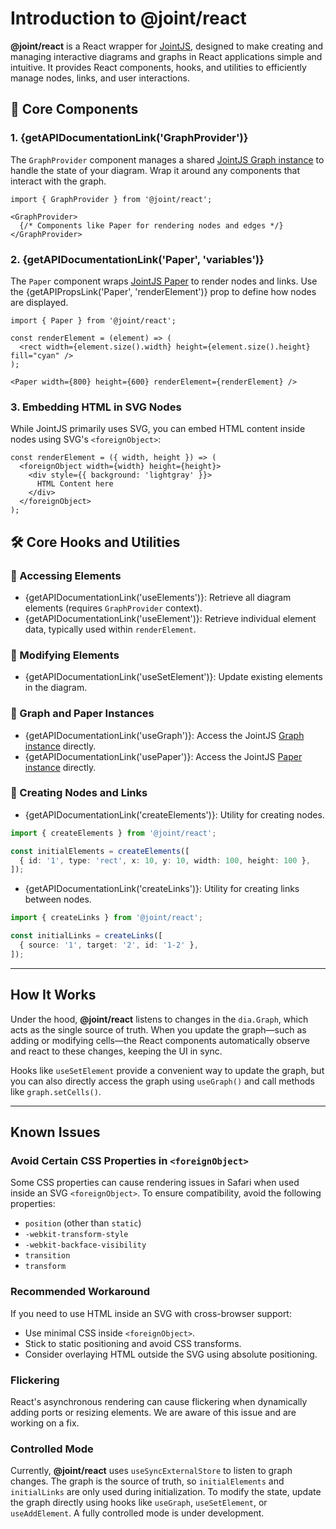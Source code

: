 
<Meta title="Introduction" />

# Introduction to @joint/react

**@joint/react** is a React wrapper for [JointJS](https://www.jointjs.com/), designed to make creating and managing interactive diagrams and graphs in React applications simple and intuitive. It provides React components, hooks, and utilities to efficiently manage nodes, links, and user interactions.

## 📌 Core Components

### 1. {getAPIDocumentationLink('GraphProvider')}
The `GraphProvider` component manages a shared [JointJS Graph instance](https://docs.jointjs.com/api/dia/Graph/) to handle the state of your diagram. Wrap it around any components that interact with the graph.

```tsx
import { GraphProvider } from '@joint/react';

<GraphProvider>
  {/* Components like Paper for rendering nodes and edges */}
</GraphProvider>
```

### 2. {getAPIDocumentationLink('Paper', 'variables')}
The `Paper` component wraps [JointJS Paper](https://docs.jointjs.com/learn/quickstart/paper/) to render nodes and links. Use the {getAPIPropsLink('Paper', 'renderElement')} prop to define how nodes are displayed.

```tsx
import { Paper } from '@joint/react';

const renderElement = (element) => (
  <rect width={element.size().width} height={element.size().height} fill="cyan" />
);

<Paper width={800} height={600} renderElement={renderElement} />
```

### 3. **Embedding HTML in SVG Nodes**
While JointJS primarily uses SVG, you can embed HTML content inside nodes using SVG's `<foreignObject>`:

```tsx
const renderElement = ({ width, height }) => (
  <foreignObject width={width} height={height}>
    <div style={{ background: 'lightgray' }}>
      HTML Content here
    </div>
  </foreignObject>
);
```

## 🛠️ Core Hooks and Utilities

### 🔹 Accessing Elements
- {getAPIDocumentationLink('useElements')}: Retrieve all diagram elements (requires `GraphProvider` context).
- {getAPIDocumentationLink('useElement')}: Retrieve individual element data, typically used within `renderElement`.

### 🔹 Modifying Elements
- {getAPIDocumentationLink('useSetElement')}: Update existing elements in the diagram.

### 🔹 Graph and Paper Instances
- {getAPIDocumentationLink('useGraph')}: Access the JointJS [Graph instance](https://docs.jointjs.com/api/dia/Graph/) directly.
- {getAPIDocumentationLink('usePaper')}: Access the JointJS [Paper instance](https://docs.jointjs.com/learn/quickstart/paper/) directly.

### 🔹 Creating Nodes and Links
- {getAPIDocumentationLink('createElements')}: Utility for creating nodes.

```ts
import { createElements } from '@joint/react';

const initialElements = createElements([
  { id: '1', type: 'rect', x: 10, y: 10, width: 100, height: 100 },
]);
```

- {getAPIDocumentationLink('createLinks')}: Utility for creating links between nodes.

```ts
import { createLinks } from '@joint/react';

const initialLinks = createLinks([
  { source: '1', target: '2', id: '1-2' },
]);
```

---

## How It Works
Under the hood, **@joint/react** listens to changes in the `dia.Graph`, which acts as the single source of truth. When you update the graph—such as adding or modifying cells—the React components automatically observe and react to these changes, keeping the UI in sync.

Hooks like `useSetElement` provide a convenient way to update the graph, but you can also directly access the graph using `useGraph()` and call methods like `graph.setCells()`.

---

## Known Issues

### Avoid Certain CSS Properties in `<foreignObject>`
Some CSS properties can cause rendering issues in Safari when used inside an SVG `<foreignObject>`. To ensure compatibility, avoid the following properties:

- `position` (other than `static`)
- `-webkit-transform-style`
- `-webkit-backface-visibility`
- `transition`
- `transform`

### Recommended Workaround
If you need to use HTML inside an SVG with cross-browser support:

- Use minimal CSS inside `<foreignObject>`.
- Stick to static positioning and avoid CSS transforms.
- Consider overlaying HTML outside the SVG using absolute positioning.

### Flickering
React's asynchronous rendering can cause flickering when dynamically adding ports or resizing elements. We are aware of this issue and are working on a fix.

### Controlled Mode
Currently, **@joint/react** uses `useSyncExternalStore` to listen to graph changes. The graph is the source of truth, so `initialElements` and `initialLinks` are only used during initialization. To modify the state, update the graph directly using hooks like `useGraph`, `useSetElement`, or `useAddElement`. A fully controlled mode is under development.